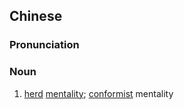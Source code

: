 {{also|从众心理}}
==Chinese==
{{zh-forms|s=从众心理|type=22}}

===Pronunciation===
{{zh-pron
|m=cóngzhòng xīnlǐ
|cat=n
}}

===Noun===
{{zh-noun}}

# [[herd]] [[mentality]]; [[conformist]] mentality